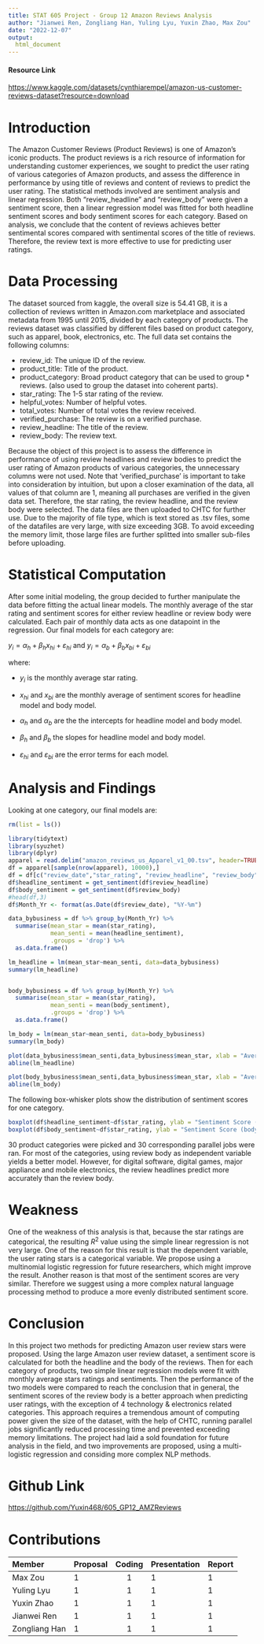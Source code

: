 ```yaml
---
title: STAT 605 Project - Group 12 Amazon Reviews Analysis
author: "Jianwei Ren, Zongliang Han, Yuling Lyu, Yuxin Zhao, Max Zou"
date: "2022-12-07"
output:
  html_document
---
```


<style type="text/css">

h1.title {
  font-size: 38px;
  color: Black;
  text-align: center;
}
h4.author { /* Header 4 - and the author and data headers use this too  */
    font-size: 18px;
  font-family: "Times New Roman", Times, serif;
  color: Black;
  text-align: center;
}
h4.date { /* Header 4 - and the author and data headers use this too  */
  font-size: 18px;
  font-family: "Times New Roman", Times, serif;
  color: DarkBlue;
  text-align: center;
}
</style>
#### Resource Link

<https://www.kaggle.com/datasets/cynthiarempel/amazon-us-customer-reviews-dataset?resource=download>

# Introduction

The Amazon Customer Reviews (Product Reviews) is one of Amazon’s iconic products. The product reviews is a rich resource of information for understanding customer experiences, we sought to predict the user rating of various categories of Amazon products, and assess the difference in performance by using title of reviews and content of reviews to predict the user rating. 
The statistical methods involved are sentiment analysis and linear regression. Both “review_headline” and “review_body” were given a sentiment score, then a linear regression model was fitted for both headline sentiment scores and body sentiment scores for each category. 
Based on analysis, we conclude that the content of reviews achieves better sentimental scores compared with sentimental scores of the title of reviews. Therefore, the review text is more effective to use for predicting user ratings. 


# Data Processing
The dataset sourced from kaggle, the overall size is 54.41 GB, it is a collection of reviews written in Amazon.com marketplace and associated metadata from 1995 until 2015, divided by each category of products. The reviews dataset was classified by different files based on product category, such as apparel, book, electronics, etc. 
The full data set contains the following columns: 

* review_id: The unique ID of the review.\
* product_title: Title of the product.\
* product_category: Broad product category that can be used to group * reviews. (also used to group the dataset into coherent parts).\
* star_rating: The 1-5 star rating of the review.\
* helpful_votes: Number of helpful votes.\
* total_votes: Number of total votes the review received.\
* verified_purchase: The review is on a verified purchase.\
* review_headline: The title of the review.\
* review_body: The review text.

Because the object of this project is to assess the difference in performance of using review headlines and review bodies to predict the user rating of Amazon products of various categories, the unnecessary columns were not used. Note that ‘verified_purchase’ is important to take into consideration by intuition, but upon a closer examination of the data, all values of that column are 1, meaning all purchases are verified in the given data set. 
Therefore, the star rating, the review headline, and the review body were selected. The data files are then uploaded to CHTC for further use. Due to the majority of file type, which is text stored as  .tsv files,  some of the datafiles are very large, with size exceeding 3GB. To avoid exceeding the memory limit, those large files are further splitted into smaller sub-files before uploading. 


# Statistical Computation

After some initial modeling, the group decided to further manipulate the data before fitting the actual linear models. The monthly average of the star rating and sentiment scores for either review headline or review body were calculated. Each pair of monthly data acts as one datapoint in the regression. Our final models for each category are:  

$y_i = \alpha_h + \beta_h x_{hi} + \varepsilon_{hi}$ and $y_i = \alpha_b + \beta_b x_{bi} + \varepsilon_{bi}$  

where:  

* $y_i$ is the monthly average star rating.  
  
* $x_{hi}$ and $x_{bi}$ are the monthly average of sentiment scores for headline model and body model.  
  
* $\alpha_h$ and $\alpha_b$ are the the intercepts for headline model and body model.  
  
* $\beta_h$ and $\beta_b$ the slopes for headline model and body model.  
  
* $\varepsilon_{hi}$ and $\varepsilon_{bi}$ are the error terms for each model.  
  

# Analysis and Findings
 


Looking at one category, our final models are:  


```r
rm(list = ls())

library(tidytext)
library(syuzhet)
library(dplyr)
apparel = read.delim("amazon_reviews_us_Apparel_v1_00.tsv", header=TRUE, allowEscapes=FALSE, sep="\t", quote="", na.strings="", comment.char="")
df = apparel[sample(nrow(apparel), 10000),]
df = df[c("review_date","star_rating", "review_headline", "review_body")]
df$headline_sentiment = get_sentiment(df$review_headline)
df$body_sentiment = get_sentiment(df$review_body)
#head(df,3)
df$Month_Yr <- format(as.Date(df$review_date), "%Y-%m")

```

```r
data_bybusiness = df %>% group_by(Month_Yr) %>%
  summarise(mean_star = mean(star_rating),
            mean_senti = mean(headline_sentiment),
            .groups = 'drop') %>%
  as.data.frame()

lm_headline = lm(mean_star~mean_senti, data=data_bybusiness)
summary(lm_headline)


body_bybusiness = df %>% group_by(Month_Yr) %>%
  summarise(mean_star = mean(star_rating),
            mean_senti = mean(body_sentiment),
            .groups = 'drop') %>%
  as.data.frame()

lm_body = lm(mean_star~mean_senti, data=body_bybusiness)
summary(lm_body)

plot(data_bybusiness$mean_senti,data_bybusiness$mean_star, xlab = "Average Sentiment Score (headline)", ylab = "Average Star")
abline(lm_headline)

plot(body_bybusiness$mean_senti,data_bybusiness$mean_star, xlab = "Average Sentiment Score (body)", ylab = "Average Star")
abline(lm_body)
```
 
The following box-whisker plots show the distribution of sentiment scores for one category.    


```r
boxplot(df$headline_sentiment~df$star_rating, ylab = "Sentiment Score (headline)", xlab = "Star Rating")
boxplot(df$body_sentiment~df$star_rating, ylab = "Sentiment Score (body)", xlab = "Star Rating")

```

30 product categories were picked and 30 corresponding parallel jobs were ran. For most of the categories, using review body as independent variable yields a better model. However, for digital software, digital games, major appliance and mobile electronics, 
the review headlines predict more accurately than the review body.   

# Weakness  

One of the weakness of this analysis is that, because the star ratings are categorical, the resulting $R^2$ value using the simple linear regression is not very large. One of the reason for this result is that the dependent variable, the user rating stars is a categorical variable. We propose using a multinomial logistic regression for future researchers, which might improve the result. Another reason is that most of the sentiment scores are very similar. Therefore we suggest using a more complex natural language processing method to produce a more evenly distributed sentiment score. 

# Conclusion  

In this project two methods for predicting Amazon user review stars were proposed. Using the large Amazon user review dataset, a sentiment score is calculated for both the headline and the body of the reviews. Then for each category of products, two simple linear regression models were fit with monthly average stars ratings and sentiments. Then the performance of the two models were compared to reach the conclusion that in general, the sentiment scores of the review body is a better approach when predicting user ratings, with the exception of 4 technology & electronics related categories. This approach requires a tremendous amount of computing power given the size of the dataset, with the help of CHTC, running parallel jobs significantly reduced processing time and  prevented exceeding memory limitations. The project had laid a sold foundation for future analysis in the field, and two improvements are proposed, using a multi-logistic regression and considing more complex NLP methods. 

# Github Link

<https://github.com/Yuxin468/605_GP12_AMZReviews>

# Contributions  

Member        Proposal    Coding    Presentation   Report
------------- ---------- ---------- -------------- ------- 
Max Zou         1        1          1              1
Yuling Lyu      1        1          1              1
Yuxin Zhao      1        1          1              1
Jianwei Ren     1        1          1              1
Zongliang Han   1        1          1              1
